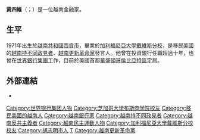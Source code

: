 {{pp-semi-sock}}
{{Infobox person
| name        = 黃四維
| birth_name  = Hoàng Tứ Duy
| birth_date  = {{Birth year and age|1971|11|29}}
| birth_place = {{ROV}}[[胡志明市|西貢市]]
| occupation   = 資深媒體工作者、政黨發言人、作家
| nationality  = {{RVN}}（1971－1975）<br>{{USA}}（1975－）
| known_for   =
| website      = [http://www.viettan.org/en www.viettan.org]
| portaldisp   =
}}

'''黃四維'''（{{lang-vi|'''Hoàng Tứ Duy'''}}；{{bd|1971年|11月29日|df=H}}）是一位越南金融家。

==生平==
1971年出生於[[越南共和國|越南共和國]][[胡志明市|西貢市]]，畢業於[[加利福尼亞大學戴維斯分校|加利福尼亞大學戴維斯分校]]，是移民[[美國|美國]]的[[越南|越南]][[持不同政見者|持不同政見者]]、[[越南更新革命黨|越南更新革命黨]]發言人。他曾在投資銀行任職超過十年，也曾在[[世界銀行集團|世界銀行集團]]工作，目前於美國首都[[華盛頓哥倫比亞特區|華盛頓哥倫比亞特區]]定居。

==外部連結==
*{{Facebook|hoangtuduy71|黃四維}}

{{DEFAULTSORT:H}}
[[Category:世界银行集团人物|Category:世界银行集团人物]]
[[Category:芝加哥大学布斯商学院校友|Category:芝加哥大学布斯商学院校友]]
[[Category:移民美國的越南人|Category:移民美國的越南人]]
[[Category:越南銀行家|Category:越南銀行家]]
[[Category:越南持不同政見者|Category:越南持不同政見者]]
[[Category:越南反共主義者|Category:越南反共主義者]]
[[Category:越南民主運動人物|Category:越南民主運動人物]]
[[Category:加利福尼亞大學戴維斯分校校友|Category:加利福尼亞大學戴維斯分校校友]]
[[Category:胡志明市人|Category:胡志明市人]]
[[Category:黃姓|T]]
[[Category:越南更新革命黨|Category:越南更新革命黨]]